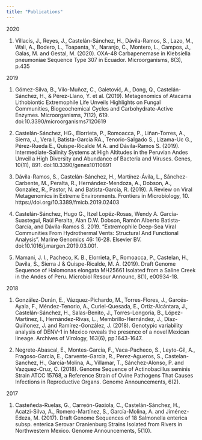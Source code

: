 ```yaml
---
title: "Publications"
---
```


2020 

1. Villacís, J., Reyes, J., Castelán-Sánchez, H., Dávila-Ramos, S., Lazo, M., Wali, A., Bodero, L., Toapanta, Y., Naranjo, C., Montero, L., Campos, J., Galas, M. and Gestal, M. (2020). OXA-48 Carbapenemase in Klebsiella pneumoniae Sequence Type 307 in Ecuador. Microorganisms, 8(3), p.435

2019 

1. Gómez-Silva, B., Vilo-Muñoz, C., Galetović, A., Dong, Q., Castelán-Sánchez, H., & Pérez-Llano, Y. et al. (2019). Metagenomics of Atacama Lithobiontic Extremophile Life Unveils Highlights on Fungal Communities, Biogeochemical Cycles and Carbohydrate-Active Enzymes. Microorganisms, 7(12), 619. doi:10.3390/microorganisms7120619

2. Castelán-Sánchez, HG., Elorrieta, P., Romoacca, P., Liñan-Torres, A., Sierra, J., Vera I, Batista-Garcia RA., Tenorio-Salgado S., Lizama-Uc G., Pérez-Rueda E., Quispe-Ricalde M.A. and Dávila-Ramos S. (2019). Intermediate-Salinity Systems at High Altitudes in the Peruvian Andes Unveil a High Diversity and Abundance of Bacteria and Viruses. Genes, 10(11), 891. doi:10.3390/genes10110891

3. Dávila-Ramos, S., Castelán-Sánchez, H., Martínez-Ávila, L., Sánchez-Carbente, M., Peralta, R., Hernández-Mendoza, A., Dobson, A., Gonzalez, R., Pastor, N. and Batista-García, R. (2019). A Review on Viral Metagenomics in Extreme Environments. Frontiers in Microbiology, 10. https://doi.org/10.3389/fmicb.2019.02403

4. Castelán-Sánchez, Hugo G., Itzel Lopéz-Rosas, Wendy A. García-Suastegui, Raúl Peralta, Alan D.W. Dobson, Ramón Alberto Batista-García, and Dávila-Ramos S. 2019. "Extremophile Deep-Sea Viral Communities From Hydrothermal Vents: Structural And Functional Analysis". Marine Genomics 46: 16-28. Elsevier BV. doi:10.1016/j.margen.2019.03.001.

5. Mamani, J. I., Pacheco, K. B., Elorrieta, P., Romoacca, P., Castelan, H., Davila, S., Sierra J & Quispe-Ricalde, M. A. (2019). Draft Genome Sequence of Halomonas elongata MH25661 Isolated from a Saline Creek in the Andes of Peru. Microbiol Resour Announc, 8(1), e00934-18.

2018 

1. González-Durán, E., Vázquez-Pichardo, M., Torres-Flores, J., Garcés-Ayala, F., Méndez-Tenorio, A., Curiel-Quesada, E., Ortiz-Alcántara, J., Castelán-Sánchez, H., Salas-Benito, J., Torres-Longoria, B., López-Martínez, I., Hernández-Rivas, L., Membrillo-Hernández, J., Díaz-Quiñonez, J. and Ramírez-González, J. (2018). Genotypic variability analysis of DENV-1 in Mexico reveals the presence of a novel Mexican lineage. Archives of Virology, 163(6), pp.1643-1647.

2. Negrete-Abascal, E., Montes-Garcia, F., Vaca-Pacheco, S., Leyto-Gil, A., Fragoso-Garcia, E., Carvente-Garcia, R., Perez-Agueros, S., Castelan-Sanchez, H., Garcia-Molina, A., Villamar, T., Sánchez-Alonso, P. and Vazquez-Cruz, C. (2018). Genome Sequence of Actinobacillus seminis Strain ATCC 15768, a Reference Strain of Ovine Pathogens That Causes Infections in Reproductive Organs. Genome Announcements, 6(2).


2017

1. Casteñeda-Ruelas, G., Carreón-Gaxiola, C., Castelán-Sánchez, H., Acatzi-Silva, A., Romero-Martínez, S., García-Molina, A. and Jiménez-Edeza, M. (2017). Draft Genome Sequences of 18 Salmonella enterica subsp. enterica Serovar Oranienburg Strains Isolated from Rivers in Northwestern Mexico. Genome Announcements, 5(10).


